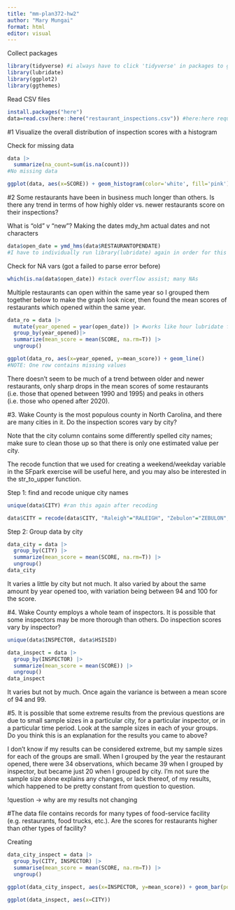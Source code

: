 ```yaml
---
title: "mm-plan372-hw2"
author: "Mary Mungai"
format: html
editor: visual
---
```


Collect packages

```r
library(tidyverse) #i always have to click 'tidyverse' in packages to get it
library(lubridate)
library(ggplot2)
library(ggthemes)

```

Read CSV files

```r
install.packages("here")
data=read.csv(here::here("restaurant_inspections.csv")) #here:here requires that the csv file is actually in your current working directly (plan372-hw2)

```

#1 Visualize the overall distribution of inspection scores with a histogram

Check for missing data

```r
data |>
  summarize(na_count=sum(is.na(count)))
#No missing data

```

```r
ggplot(data, aes(x=SCORE)) + geom_histogram(color='white', fill='pink')

```

#2 Some restaurants have been in business much longer than others. Is there any trend in terms of how highly older vs. newer restaurants score on their inspections?

What is "old" v "new"? Making the dates mdy_hm actual dates and not characters
```r
data$open_date = ymd_hms(data$RESTAURANTOPENDATE) 
#I have to individually run library(lubridate) again in order for this to run
```

Check for NA vars (got a failed to parse error before)
```r
which(is.na(data$open_date)) #stack overflow assist; many NAs
```

Multiple restaurants can open within the same year so I grouped them together below to make the graph look nicer, then found the mean scores of restaurants which opened within the same year. 
```r
data_ro = data |>
  mutate(year_opened = year(open_date)) |> #works like hour lubridate function
  group_by(year_opened)|>
  summarize(mean_score = mean(SCORE, na.rm=T)) |>
  ungroup()

ggplot(data_ro, aes(x=year_opened, y=mean_score)) + geom_line()
#NOTE: One row contains missing values 
```
There doesn't seem to be much of a trend between older and newer restaurants, only sharp drops in the mean scores of some restaurants (i.e. those that opened between 1990 and 1995) and peaks in others (i.e. those who opened after 2020).


#3. Wake County is the most populous county in North Carolina, and there are many cities in it. Do the inspection scores vary by city? 

Note that the city column contains some differently spelled city names; make sure to clean those up so that there is only one estimated value per city. 

The recode function that we used for creating a weekend/weekday variable in the SFpark exercise will be useful here, and you may also be interested in the str_to_upper function.

Step 1: find and recode unique city names 
```r
unique(data$CITY) #ran this again after recoding 

data$CITY = recode(data$CITY, "Raleigh"="RALEIGH", "Zebulon"="ZEBULON", "Wake Forest"="WAKE FOREST", "NORTH CAROLINA" = "UNKNOWN", "Fuquay-Varina" = "FUQUAY VARINA", "Fuquay Varina" = "FUQUAY VARINA", "FUQUAY-VARINA" = "FUQUAY VARINA", "Garner" = "GARNER", "RTP" = "RESEARCH TRIANGLE PARK", "Cary" = "CARY", "Apex" = "APEX", "Morrisville" = "MORRISVILLE", "Holly Springs" = "HOLLY SPRINGS", "HOLLY SPRING" = "HOLLY SPRINGS")
```
Step 2: Group data by city 
```r

data_city = data |>
  group_by(CITY) |>
  summarize(mean_score = mean(SCORE, na.rm=T)) |>
  ungroup()
data_city
```
It varies a little by city but not much. It also varied by about the same amount by year opened too, with variation being between 94 and 100 for the score.

#4. Wake County employs a whole team of inspectors. It is possible that some inspectors may be more thorough than others. Do inspection scores vary by inspector?

```r
unique(data$INSPECTOR, data$HSISID)

data_inspect = data |>
  group_by(INSPECTOR) |>
  summarize(mean_score = mean(SCORE)) |>
  ungroup()
data_inspect
```
It varies but not by much. Once again the variance is between a mean score of 94 and 99. 

#5. It is possible that some extreme results from the previous questions are due to small sample sizes in a particular city, for a particular inspector, or in a particular time period. Look at the sample sizes in each of your groups. Do you think this is an explanation for the results you came to above? 

I don't know if my results can be considered extreme, but my sample sizes for each of the groups are small. When I grouped by the year the restaurant opened, there were 34 observations, which became 39 when I grouped by inspector, but became just 20 when I grouped by city. I'm not sure the sample size alone explains any changes, or lack thereof, of my results, which happened to be pretty constant from question to question.

!question -> why are my results not changing

#The data file contains records for many types of food-service facility (e.g. restaurants, food trucks, etc.). Are the scores for restaurants higher than other types of facility?

Creating
```r
data_city_inspect = data |>
  group_by(CITY, INSPECTOR) |>
  summarise(mean_score = mean(SCORE, na.rm=T)) |>
  ungroup()

ggplot(data_city_inspect, aes(x=INSPECTOR, y=mean_score)) + geom_bar(position="dodge", stat="identity")

```


```r
ggplot(data_inspect, aes(x=CITY))


```

```r


```

```r


```


```r


```